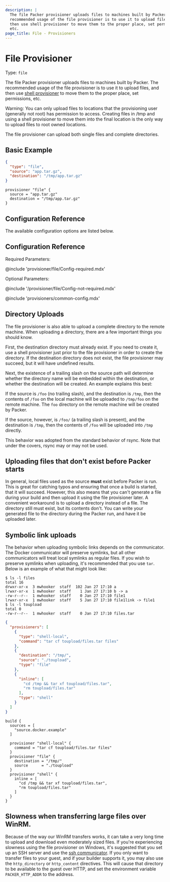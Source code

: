 ```yaml
---
description: |
  The file Packer provisioner uploads files to machines built by Packer. The
  recommended usage of the file provisioner is to use it to upload files, and
  then use shell provisioner to move them to the proper place, set permissions,
  etc.
page_title: File - Provisioners
---
```


<BadgesHeader>
  <PluginBadge type="official" />
</BadgesHeader>

# File Provisioner

Type: `file`

The file Packer provisioner uploads files to machines built by Packer. The
recommended usage of the file provisioner is to use it to upload files, and
then use [shell provisioner](/docs/provisioners/shell) to move them to the
proper place, set permissions, etc.

Warning: You can only upload files to locations that the provisioning user
(generally not root) has permission to access. Creating files in /tmp and
using a shell provisioner to move them into the final location is the only
way to upload files to root owned locations.

The file provisioner can upload both single files and complete directories.

## Basic Example

<Tabs>
<Tab heading="JSON">

```json
{
  "type": "file",
  "source": "app.tar.gz",
  "destination": "/tmp/app.tar.gz"
}
```

</Tab>
<Tab heading="HCL2">

```hcl
provisioner "file" {
  source = "app.tar.gz"
  destination = "/tmp/app.tar.gz"
}
```

</Tab>
</Tabs>

## Configuration Reference

The available configuration options are listed below.

## Configuration Reference

Required Parameters:

@include 'provisioner/file/Config-required.mdx'

Optional Parameters:

@include '/provisioner/file/Config-not-required.mdx'

@include 'provisioners/common-config.mdx'

## Directory Uploads

The file provisioner is also able to upload a complete directory to the remote
machine. When uploading a directory, there are a few important things you
should know.

First, the destination directory must already exist. If you need to create it,
use a shell provisioner just prior to the file provisioner in order to create
the directory. If the destination directory does not exist, the file
provisioner may succeed, but it will have undefined results.

Next, the existence of a trailing slash on the source path will determine
whether the directory name will be embedded within the destination, or whether
the destination will be created. An example explains this best:

If the source is `/foo` (no trailing slash), and the destination is `/tmp`,
then the contents of `/foo` on the local machine will be uploaded to `/tmp/foo`
on the remote machine. The `foo` directory on the remote machine will be
created by Packer.

If the source, however, is `/foo/` (a trailing slash is present), and the
destination is `/tmp`, then the contents of `/foo` will be uploaded into `/tmp`
directly.

This behavior was adopted from the standard behavior of rsync. Note that under
the covers, rsync may or may not be used.

## Uploading files that don't exist before Packer starts

In general, local files used as the source **must** exist before Packer is run.
This is great for catching typos and ensuring that once a build is started,
that it will succeed. However, this also means that you can't generate a file
during your build and then upload it using the file provisioner later. A
convenient workaround is to upload a directory instead of a file. The directory
still must exist, but its contents don't. You can write your generated file to
the directory during the Packer run, and have it be uploaded later.

## Symbolic link uploads

The behavior when uploading symbolic links depends on the communicator. The
Docker communicator will preserve symlinks, but all other communicators will
treat local symlinks as regular files. If you wish to preserve symlinks when
uploading, it's recommended that you use `tar`. Below is an example of what
that might look like:

```shell-session
$ ls -l files
total 16
drwxr-xr-x  3 mwhooker  staff  102 Jan 27 17:10 a
lrwxr-xr-x  1 mwhooker  staff    1 Jan 27 17:10 b -> a
-rw-r--r--  1 mwhooker  staff    0 Jan 27 17:10 file1
lrwxr-xr-x  1 mwhooker  staff    5 Jan 27 17:10 file1link -> file1
$ ls -l toupload
total 0
-rw-r--r--  1 mwhooker  staff    0 Jan 27 17:10 files.tar
```

<Tabs>
<Tab heading="JSON">

```json
{
  "provisioners": [
    {
      "type": "shell-local",
      "command": "tar cf toupload/files.tar files"
    },
    {
      "destination": "/tmp/",
      "source": "./toupload",
      "type": "file"
    },
    {
      "inline": [
        "cd /tmp && tar xf toupload/files.tar",
        "rm toupload/files.tar"
      ],
      "type": "shell"
    }
  ]
}
```

</Tab>
<Tab heading="HCL2">

```hcl
build {
  sources = [
    "source.docker.example"
  ]

  provisioner "shell-local" {
    command = "tar cf toupload/files.tar files"
  }
  provisioner "file" {
    destination = "/tmp/"
    source      = "./toupload"
  }
  provisioner "shell" {
    inline = [
      "cd /tmp && tar xf toupload/files.tar",
      "rm toupload/files.tar"
    ]
  }
}
```

</Tab>
</Tabs>

## Slowness when transferring large files over WinRM.

Because of the way our WinRM transfers works, it can take a very long time to
upload and download even moderately sized files. If you're experiencing slowness
using the file provisioner on Windows, it's suggested that you set up an SSH
server and use the [ssh communicator](/docs/communicators/ssh). If you only want
to transfer files to your guest, and if your builder supports it, you may also
use the `http_directory` or `http_content` directives. This will cause that
directory to be available to the guest over HTTP, and set the environment
variable `PACKER_HTTP_ADDR` to the address.
